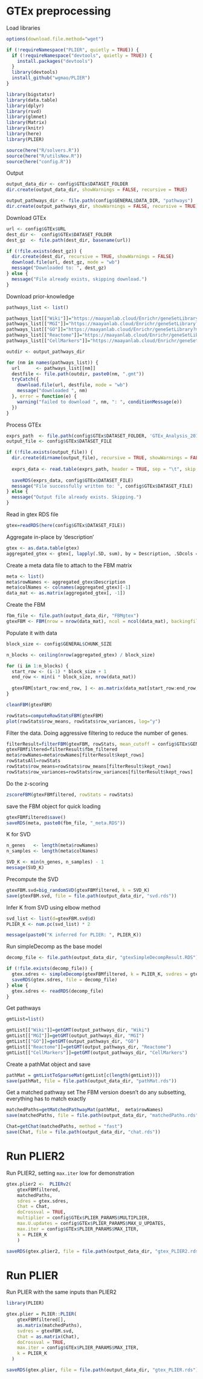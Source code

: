 # GTEx preprocessing

Load libraries
```r
options(download.file.method="wget")

if (!requireNamespace("PLIER", quietly = TRUE)) {
  if (!requireNamespace("devtools", quietly = TRUE)) {
    install.packages("devtools")
  }
  library(devtools)
  install_github("wgmao/PLIER")
}

library(bigstatsr)
library(data.table)
library(dplyr)
library(rsvd)
library(glmnet)
library(Matrix)
library(knitr)
library(here)
library(PLIER)
```

```r
source(here("R/solvers.R"))
source(here("R/utilsNew.R"))
source(here("config.R"))
```

Output
```r
output_data_dir <- config$GTEx$DATASET_FOLDER
dir.create(output_data_dir, showWarnings = FALSE, recursive = TRUE)

output_pathways_dir <- file.path(config$GENERAL$DATA_DIR, "pathways")
dir.create(output_pathways_dir, showWarnings = FALSE, recursive = TRUE)
```

Download GTEx 
```r
url <- config$GTEx$URL
dest_dir <-  config$GTEx$DATASET_FOLDER
dest_gz  <- file.path(dest_dir, basename(url))

if (!file.exists(dest_gz)) {
  dir.create(dest_dir, recursive = TRUE, showWarnings = FALSE)
  download.file(url, dest_gz, mode = "wb")
  message("Downloaded to: ", dest_gz)
} else {
  message("File already exists, skipping download.")
}
```

Download prior-knowledge
```r
pathways_list <- list()

pathways_list[["Wiki"]]="https://maayanlab.cloud/Enrichr/geneSetLibrary?mode=text&libraryName=WikiPathway_2021_Human"
pathways_list[["MGI"]]="https://maayanlab.cloud/Enrichr/geneSetLibrary?mode=text&libraryName=MGI_Mammalian_Phenotype_Level_4_2021"
pathways_list[["GO"]]="https://maayanlab.cloud/Enrichr/geneSetLibrary?mode=text&libraryName=GO_Biological_Process_2023"
pathways_list[["Reactome"]]="https://maayanlab.cloud/Enrichr/geneSetLibrary?mode=text&libraryName=Reactome_2022"
pathways_list[["CellMarkers"]]="https://maayanlab.cloud/Enrichr/geneSetLibrary?mode=text&libraryName=CellMarker_2024"

outdir <- output_pathways_dir

for (nm in names(pathways_list)) {
  url      <- pathways_list[[nm]]
  destfile <- file.path(outdir, paste0(nm, ".gmt"))
  tryCatch({
    download.file(url, destfile, mode = "wb")
    message("downloaded ", nm)
  }, error = function(e) {
    warning("failed to download ", nm, ": ", conditionMessage(e))
  })
}
```

Process GTEx
```r
exprs_path  <- file.path(config$GTEx$DATASET_FOLDER, 'GTEx_Analysis_2017-06-05_v8_RNASeQCv1.1.9_gene_tpm.gct.gz')
output_file <- config$GTEx$DATASET_FILE

if (!file.exists(output_file)) {
  dir.create(dirname(output_file), recursive = TRUE, showWarnings = FALSE)
  
  exprs_data <- read.table(exprs_path, header = TRUE, sep = "\t", skip = 2, check.names = FALSE)
  
  saveRDS(exprs_data, config$GTEx$DATASET_FILE)
  message("File successfully written to: ", config$GTEx$DATASET_FILE)
} else {
  message("Output file already exists. Skipping.")
}
```

Read in gtex RDS file 
```r
gtex=readRDS(here(config$GTEx$DATASET_FILE))
```

Aggregate in-place by 'description'
```r
gtex <- as.data.table(gtex)
aggregated_gtex <- gtex[, lapply(.SD, sum), by = Description, .SDcols = is.numeric]
```

Create a meta data file to attach to the FBM matrix
```r
meta <- list()
meta$rowNames <- aggregated_gtex$Description
meta$colNames <- colnames(aggregated_gtex)[-1]
data_mat <- as.matrix(aggregated_gtex[, -1])
```

Create the FBM
```r
fbm_file <- file.path(output_data_dir, "FBMgtex")
gtexFBM <- FBM(nrow = nrow(data_mat), ncol = ncol(data_mat), backingfile = fbm_file, create_bk = T)
```

Populate it with data
```r
block_size <- config$GENERAL$CHUNK_SIZE

n_blocks <- ceiling(nrow(aggregated_gtex) / block_size)

for (i in 1:n_blocks) {
  start_row <- (i-1) * block_size + 1
  end_row <- min(i * block_size, nrow(data_mat))
  
  gtexFBM[start_row:end_row, ] <- as.matrix(data_mat[start_row:end_row, ])
}
```

```r
cleanFBM(gtexFBM)
```

```r
rowStats=computeRowStatsFBM(gtexFBM)
plot(rowStats$row_means, rowStats$row_variances, log="y")
```

Filter the data. Doing aggressive filtering to reduce the number of genes.
```r
filterResult=filterFBM(gtexFBM, rowStats, mean_cutoff = config$GTEx$GENES_MEAN_CUTOFF, var_cutoff = config$GTEx$GENES_VAR_CUTOFF, backingfile =paste0(fbm_file, "_filtered")) 
gtexFBMfiltered=filterResult$fbm_filtered
meta$rowNames=meta$rowNames[filterResult$kept_rows]
rowStatsAll=rowStats
rowStats$row_means=rowStats$row_means[filterResult$kept_rows]
rowStats$row_variances=rowStats$row_variances[filterResult$kept_rows]
```

Do the z-scoring
```r
zscoreFBM(gtexFBMfiltered, rowStats = rowStats)
```

save the FBM object for quick loading
```r
gtexFBMfiltered$save()
saveRDS(meta, paste0(fbm_file, "_meta.RDS"))
```

K for SVD
```r
n_genes   <- length(meta$rowNames)
n_samples <- length(meta$colNames)

SVD_K <- min(n_genes, n_samples) - 1
message(SVD_K)
```

Precompute the SVD
```r
gtexFBM.svd=big_randomSVD(gtexFBMfiltered, k = SVD_K)
save(gtexFBM.svd, file = file.path(output_data_dir, "svd.rds"))
```

Infer K from SVD using elbow method
```r
svd_list <- list(d=gtexFBM.svd$d)
PLIER_K <- num.pc(svd_list) * 2

message(paste0("K inferred for PLIER: ", PLIER_K))
```

Run simpleDecomp as the base model 
```r
decomp_file <- file.path(output_data_dir, "gtexSimpleDecompResult.RDS")

if (!file.exists(decomp_file)) {
  gtex.sdres <- simpleDecomp(gtexFBMfiltered, k = PLIER_K, svdres = gtexFBM.svd)
  saveRDS(gtex.sdres, file = decomp_file)
} else {
  gtex.sdres <- readRDS(decomp_file)
}
```

Get pathways

```r
gmtList=list()

gmtList[["Wiki"]]=getGMT(output_pathways_dir, "Wiki")
gmtList[["MGI"]]=getGMT(output_pathways_dir, "MGI")
gmtList[["GO"]]=getGMT(output_pathways_dir, "GO")
gmtList[["Reactome"]]=getGMT(output_pathways_dir, "Reactome")
gmtList[["CellMarkers"]]=getGMT(output_pathways_dir, "CellMarkers")
```

Create a pathMat object and save
```r
pathMat = gmtListToSparseMat(gmtList[c(length(gmtList))])
save(pathMat, file = file.path(output_data_dir, "pathMat.rds"))
```

Get a matched pathway set
The FBM version doesn't do any subsetting, everything has to match exactly

```r
matchedPaths=getMatchedPathwayMat(pathMat,  meta$rowNames)
save(matchedPaths, file = file.path(output_data_dir, "matchedPaths.rds"))

Chat=getChat(matchedPaths, method = "fast")
save(Chat, file = file.path(output_data_dir, "chat.rds"))
```

# Run PLIER2

Run PLIER2, setting `max.iter` low for demonstration
```r
gtex.plier2 <-  PLIERv2(
    gtexFBMfiltered,
    matchedPaths,
    sdres = gtex.sdres,
    Chat = Chat,
    doCrossval = TRUE,
    multiplier = config$GTEx$PLIER_PARAMS$MULTIPLIER,
    max.U.updates = config$GTEx$PLIER_PARAMS$MAX_U_UPDATES,
    max.iter = config$GTEx$PLIER_PARAMS$MAX_ITER,
    k = PLIER_K
    )

saveRDS(gtex.plier2, file = file.path(output_data_dir, "gtex_PLIER2.rds"))
```

# Run PLIER

Run PLIER with the same inputs than PLIER2

```r
library(PLIER)

gtex.plier = PLIER::PLIER(
    gtexFBMfiltered[], 
    as.matrix(matchedPaths), 
    svdres = gtexFBM.svd, 
    Chat = as.matrix(Chat), 
    doCrossval = TRUE, 
    max.iter = config$GTEx$PLIER_PARAMS$MAX_ITER,
    k = PLIER_K
  )

saveRDS(gtex.plier, file = file.path(output_data_dir, "gtex_PLIER.rds"))
```

